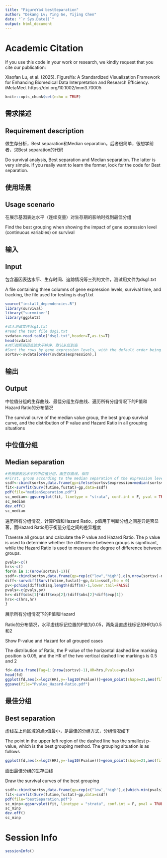 ```yaml
---
title: "FigureYa4 bestSeparation"
author: "Dekang Lv; Ying Ge, Yijing Chen"
date: "`r Sys.Date()`"
output: html_document
---
```


# Academic Citation
If you use this code in your work or research, we kindly request that you cite our publication:

Xiaofan Lu, et al. (2025). FigureYa: A Standardized Visualization Framework for Enhancing Biomedical Data Interpretation and Research Efficiency. iMetaMed. https://doi.org/10.1002/imm3.70005

```r
knitr::opts_chunk$set(echo = TRUE)
```

## 需求描述
## Requirement description

做生存分析，Best separation和Median separation，后者很简单，很想学前者，求Best separation的代码

Do survival analysis, Best separation and Median separation. The latter is very simple. If you really want to learn the former, look for the code for Best separation.

## 使用场景
## Usage scenario

在展示基因表达水平（连续变量）对生存期的影响时找到最佳分组

Find the best grouping when showing the impact of gene expression level (continuous variables) on survival

## 输入
## Input

包含基因表达水平、生存时间、追踪情况等三列的文件，测试用文件为dsg1.txt

A file containing three columns of gene expression levels, survival time, and tracking, the file used for testing is dsg1.txt

```r
source("install_dependencies.R")
library(survival)
library("survminer")
library(ggplot2)

#读入测试文件dsg1.txt
#read the test file dsg1.txt
svdata<-read.table("dsg1.txt",header=T,as.is=T)
head(svdata)
#对行按照基因表达水平排序，默认从低到高
#Sort the rows by gene expression levels, with the default order being from low to high
sortsv<-svdata[order(svdata$expression),]
```

## 输出
## Output

中位值分组的生存曲线、最佳分组生存曲线、遍历所有分组情况下的P值和Hazard Ratio的分布情况

The survival curve of the median value group, the best group survival curve, and the distribution of P value and Hazard Ratio in all grouping situations

## 中位值分组
## Median separation

```r
#先根据表达水平的中位值分组，画生存曲线，保存
#First, group according to the median separation of the expression level, draw a survival curve, and save 
ssdf<-cbind(sortsv,data.frame(gp=ifelse(sortsv$expression>median(sortsv$expression),"high","low")))
fit<-survfit(Surv(futime,fustat)~gp,data=ssdf)
pdf(file="medianSeparation.pdf")
sc_median<-ggsurvplot(fit, linetype = "strata", conf.int = F, pval = TRUE,palette = c("#D95F02","#1B9E77"),legend.title="",legend=c(0.7,0.9),legend.labs=c("High-expression","low-expression"))
sc_median
dev.off()
sc_median
```

遍历所有分组情况，计算P值和Hazard Ratio，p值用于判断分组之间差异是否显著，而Hazard Ratio用于衡量分组之间的差异程度

Traverse all groups and calculate the P value and Hazard Ratio. The p value is used to determine whether the difference between groups is significant, while the Hazard Ratio is used to measure the degree of difference between groups.

```r
pvals<-c()
hrs<-c()
for(n in 1:(nrow(sortsv)-1)){
ssdf<-cbind(sortsv,data.frame(gp=rep(c("low","high"),c(n,nrow(sortsv)-n))))
diff<-survdiff(Surv(futime,fustat)~gp,data=ssdf,rho = 0)
pv<-pchisq(diff$chisq,length(diff$n)-1,lower.tail=FALSE)
pvals<-c(pvals,pv)
hr<-diff$obs[1]*diff$exp[2]/(diff$obs[2]*diff$exp[1])
hrs<-c(hrs,hr)
}
```

展示所有分组情况下的P值和Hazard

Ratio的分布情况，水平虚线标记位置的P值为0.05，两条竖直虚线标记的HR为0.5和2

Show P-value and Hazard for all grouped cases

The distribution of Ratio, the P value of the horizontal dashed line marking position is 0.05, and the HR of the two vertical dashed line markings is 0.5 and 2

```r
fd<-data.frame(Tag=1:(nrow(sortsv)-1),HR=hrs,Pvalue=pvals)
head(fd)
ggplot(fd,aes(x=log2(HR),y=-log10(Pvalue)))+geom_point(shape=21,aes(fill=Tag))+scale_fill_gradientn(colours=c("#4477AA","#77AADD","#FFFFFF","#EE9988","#BB4444"),guide="legend")+geom_hline(yintercept=(-log10(0.05)),linetype="dashed")+geom_vline(xintercept=c(-1,1),linetype="dashed")+annotate("text",y=-log10(pvals[which.min(pvals)]),x=log2(hrs[which.min(pvals)]),label="min-Pvalue")
ggsave(file="Pvalue_Hazard-Ratio.pdf")
```
## 最佳分组
## Best separation

虚线左上角区域的点p值最小，是最佳的分组方式，分组情况如下

The point in the upper left region of the dashed line has the smallest p-value, which is the best grouping method. The grouping situation is as follows

```r
ggplot(fd,aes(x=log2(HR),y=-log10(Pvalue)))+geom_point(shape=21,aes(fill=Tag))+scale_fill_gradientn(colours=c("#4477AA","#77AADD","#FFFFFF","#EE9988","#BB4444"),guide="legend")+geom_hline(yintercept=(-log10(0.05)),linetype="dashed")+geom_vline(xintercept=c(-1,1),linetype="dashed")+geom_text(aes(label=paste(Tag,nrow(sortsv)-Tag,sep=":")),vjust=-1)
```

画出最佳分组的生存曲线

Draw the survival curves of the best grouping

```r
ssdf<-cbind(sortsv,data.frame(gp=rep(c("low","high"),c(which.min(pvals),nrow(sortsv)-which.min(pvals)))))
fit<-survfit(Surv(futime,fustat)~gp,data=ssdf)
pdf(file="bestSeparation.pdf")
sc_minp<-ggsurvplot(fit, linetype = "strata", conf.int = F, pval = TRUE,palette = c("#D95F02","#1B9E77"),legend.title="",legend=c(0.7,0.9),legend.labs=c("High-expression","low-expression"))
sc_minp
dev.off()
sc_minp
```

# Session Info

```r
sessionInfo()
```
